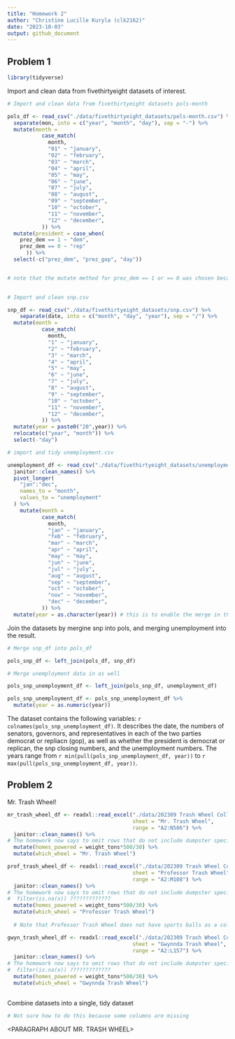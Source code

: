 ```yaml
---
title: "Homework 2"
author: "Christine Lucille Kuryla (clk2162)"
date: "2023-10-03"
output: github_document
---
```


## Problem 1

```r
library(tidyverse)
```

Import and clean data from fivethirtyeight datasets of interest.

```r

# Import and clean data from fivethirtyeight datasets pols-month

pols_df <- read_csv("./data/fivethirtyeight_datasets/pols-month.csv") %>% 
  separate(mon, into = c("year", "month", "day"), sep = "-") %>% 
  mutate(month = 
           case_match(
             month,
             "01" ~ "january",
             "02" ~ "february",
             "03" ~ "march",
             "04" ~ "april",
             "05" ~ "may",
             "06" ~ "june",
             "07" ~ "july",
             "08" ~ "august",
             "09" ~ "september",
             "10" ~ "october",
             "11" ~ "november",
             "12" ~ "december",
           )) %>%
  mutate(president = case_when(
    prez_dem == 1 ~ "dem",
    prez_dem == 0 ~ "rep"
      )) %>% 
  select(-c("prez_dem", "prez_gop", "day"))


# note that the mutate method for prez_dem == 1 or == 0 was chosen because of the code book, and because there exists values of "2" in prez_gop, which does not agree with the code book. Here we are assuming that prez_rep = 2 and prez_dem = 0 means that the president was republican. 
  

# Import and clean snp.csv 

snp_df <- read_csv("./data/fivethirtyeight_datasets/snp.csv") %>% 
    separate(date, into = c("month", "day", "year"), sep = "/") %>% 
  mutate(month = 
           case_match(
             month,
             "1" ~ "january",
             "2" ~ "february",
             "3" ~ "march",
             "4" ~ "april",
             "5" ~ "may",
             "6" ~ "june",
             "7" ~ "july",
             "8" ~ "august",
             "9" ~ "september",
             "10" ~ "october",
             "11" ~ "november",
             "12" ~ "december",
           )) %>%
  mutate(year = paste0("20",year)) %>%
  relocate(c("year", "month")) %>%
  select(-"day")

# import and tidy unemployment.csv

unemployment_df <- read_csv("./data/fivethirtyeight_datasets/unemployment.csv") %>% 
  janitor::clean_names() %>% 
  pivot_longer(
    "jan":"dec",
    names_to = "month",
    values_to = "unemployment"
  ) %>% 
    mutate(month = 
           case_match(
             month,
             "jan" ~ "january",
             "feb" ~ "february",
             "mar" ~ "march",
             "apr" ~ "april",
             "may" ~ "may",
             "jun" ~ "june",
             "jul" ~ "july",
             "aug" ~ "august",
             "sep" ~ "september",
             "oct" ~ "october",
             "nov" ~ "november",
             "dec" ~ "december",
           )) %>% 
  mutate(year = as.character(year)) # this is to enable the merge in the next step

```

Join the datasets by mergine snp into pols, and merging unemployment into the result.

```r

# Merge snp_df into pols_df

pols_snp_df <- left_join(pols_df, snp_df)

# Merge unemployment data in as well

pols_snp_unemployment_df <- left_join(pols_snp_df, unemployment_df)

pols_snp_unemployment_df <- pols_snp_unemployment_df %>%
  mutate(year = as.numeric(year))

```

The dataset contains the following variables: `r colnames(pols_snp_unemployment_df)`. It describes the date, the numbers of senators, governors, and representatives in each of the two parties democrat or repliacn (gop), as well as whether the president is democrat or replican, the snp closing numbers, and the unemployment numbers. The years range from `r min(pull(pols_snp_unemployment_df, year))` to `r max(pull(pols_snp_unemployment_df, year))`. 

## Problem 2

Mr. Trash Wheel!

```r
mr_trash_wheel_df <- readxl::read_excel("./data/202309 Trash Wheel Collection Data.xlsx", 
                                        sheet = "Mr. Trash Wheel",
                                        range = "A2:N586") %>% 
  janitor::clean_names() %>% 
# The homework now says to omit rows that do not include dumpster specific data, but I think they all do?
  mutate(homes_powered = weight_tons*500/30) %>% 
  mutate(which_wheel = "Mr. Trash Wheel")

prof_trash_wheel_df <- readxl::read_excel("./data/202309 Trash Wheel Collection Data.xlsx", 
                                        sheet = "Professor Trash Wheel",
                                        range = "A2:M108") %>% 
  janitor::clean_names() %>% 
# The homework now says to omit rows that do not include dumpster specific data, but I think they all do?
#  filter(is.na(x)) ?????????????
  mutate(homes_powered = weight_tons*500/30) %>% 
  mutate(which_wheel = "Professor Trash Wheel")
  
  # Note that Professor Trash Wheel does not have sports balls as a column

gwyn_trash_wheel_df <- readxl::read_excel("./data/202309 Trash Wheel Collection Data.xlsx", 
                                        sheet = "Gwynnda Trash Wheel",
                                        range = "A2:L157") %>% 
  janitor::clean_names() %>% 
# The homework now says to omit rows that do not include dumpster specific data, but I think they all do?
#  filter(is.na(x)) ?????????????
  mutate(homes_powered = weight_tons*500/30) %>% 
  mutate(which_wheel = "Gwynnda Trash Wheel")
  
```

Combine datasets into a single, tidy dataset 

```r
# Not sure how to do this because some columns are missing 
```

<PARAGRAPH ABOUT MR. TRASH WHEEL>
